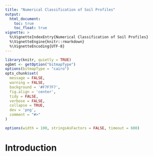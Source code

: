 ```yaml
---
title: "Numerical Classification of Soil Profiles"
output: 
  html_document:
    toc: true
    toc_float: true
vignette: >
  %\VignetteIndexEntry{Numerical Classification of Soil Profiles}
  %\VignetteEngine{knitr::rmarkdown}
  %\VignetteEncoding{UTF-8}
---
```


```r
library(knitr, quietly = TRUE)
ogbmt <- getOption("bitmapType")
options(bitmapType = "cairo")
opts_chunk$set(
  message = FALSE, 
  warning = FALSE, 
  background = '#F7F7F7', 
  fig.align = 'center', 
  tidy = FALSE, 
  verbose = FALSE,
  collapse = TRUE,
  dev = 'png',
  comment = "#>"
)

options(width = 100, stringsAsFactors = FALSE, timeout = 600)
```

# Introduction


